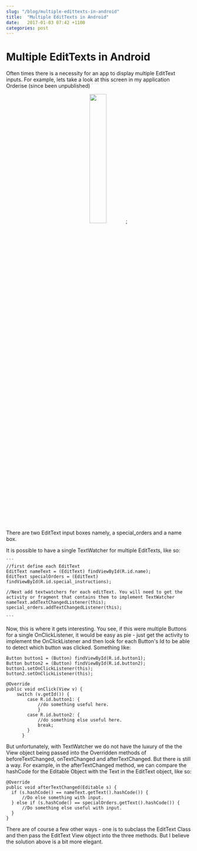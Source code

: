 ```yaml
---
slug: "/blog/multiple-edittexts-in-android"
title:  "Multiple EditTexts in Android"
date:   2017-01-03 07:42 +1100
categories: post
---
```



<div className="blogText">

# Multiple EditTexts in Android

Often times there is a necessity for an app to display multiple EditText inputs. For example, lets take a look at this screen in my application Orderise (since been unpublished)

<p align="center">
<img src = { three } width="30%" />;
</p>

There are two EditText input boxes namely, a special_orders and a name box.

It is possible to have a single TextWatcher for multiple EditTexts, like so:

    ```
    //first define each EditText
    EditText nameText = (EditText) findViewById(R.id.name);
    EditText specialOrders = (EditText) findViewById(R.id.special_instructions);

    //Next add textwatchers for each editText. You will need to get the activity or fragment that contains them to implement TextWatcher
    nameText.addTextChangedListener(this);
    special_orders.addTextChangedListener(this);

    ```

Now, this is where it gets interesting. You see, if this were multiple Buttons for a single OnClickListener, it would be easy as pie - just get the activity to implement the OnClickListener and then look for each Button's Id to be able to detect which button was clicked. Something like:

    Button button1 = (Button) findViewById(R.id.button1);
    Button button2 = (Button) findViewById(R.id.button2);
    button1.setOnClickListener(this);
    button2.setOnClickListener(this);

    @Override
    public void onClick(View v) {
        switch (v.getId()) {
            case R.id.button1: {
                //do something useful here.
                }
            case R.id.button2: {
                //do something else useful here.
                break;
            }
          }

But unfortunately, with TextWatcher we do not have the luxury of the the View object being passed into the Overridden methods of beforeTextChanged, onTextChanged and afterTextChanged. But there is still a way. For example, in the afterTextChanged method, we can compare the hashCode for the Editable Object with the Text in the EditText object, like so:

    @Override
    public void afterTextChanged(Editable s) {
      if (s.hashCode() == nameText.getText().hashCode()) {
          //Do else something with input.
      } else if (s.hashCode() == specialOrders.getText().hashCode()) {
          //Do something else useful with input.
      }
    }

There are of course a few other ways - one is to subclass the EditText Class and then pass the EditText View object into the three methods. But I believe the solution above is a bit more elegant.

</div>